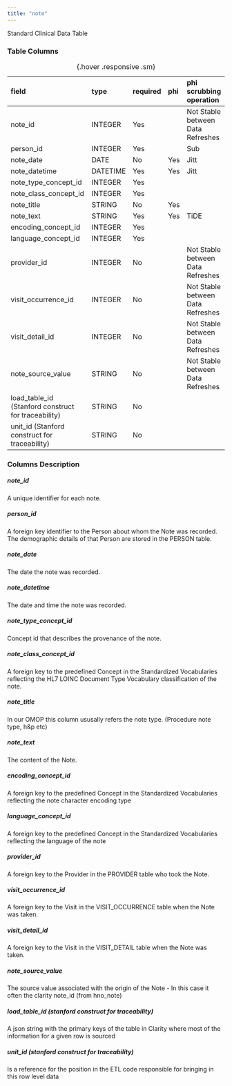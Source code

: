 ```yaml
---
title: "note"
---
```


Standard Clinical Data Table

### Table Columns

| field                                               | type     | required   | phi   | phi scrubbing operation   |
|:----------------------------------------------------|:---------|:-----------|:------|:--------------------------|
| note_id                                             | INTEGER  | Yes        |       | Not Stable between Data Refreshes                    |
| person_id                                           | INTEGER  | Yes        |       | Sub                       |
| note_date                                           | DATE     | No         | Yes   | Jitt                      |
| note_datetime                                       | DATETIME | Yes        | Yes   | Jitt                      |
| note_type_concept_id                                | INTEGER  | Yes        |       |                        |
| note_class_concept_id                               | INTEGER  | Yes        |       |                        |
| note_title                                          | STRING   | No         | Yes   |                        |
| note_text                                           | STRING   | Yes        | Yes   | TiDE                      |
| encoding_concept_id                                 | INTEGER  | Yes        |       |                        |
| language_concept_id                                 | INTEGER  | Yes        |       |                        |
| provider_id                                         | INTEGER  | No         |       | Not Stable between Data Refreshes                    |
| visit_occurrence_id                                 | INTEGER  | No         |       | Not Stable between Data Refreshes                    |
| visit_detail_id                                     | INTEGER  | No         |       | Not Stable between Data Refreshes                    |
| note_source_value                                   | STRING   | No         |       | Not Stable between Data Refreshes                    |
| load_table_id (Stanford construct for traceability) | STRING   | No         |       |                        |
| unit_id (Stanford construct for traceability)       | STRING   | No         |       |                        |

:  {.hover .responsive .sm}

### Columns Description


##### note_id

A unique identifier for each note.

##### person_id

A foreign key identifier to the Person about whom the Note was recorded. The demographic details of that Person are stored in the PERSON table.

##### note_date

The date the note was recorded.

##### note_datetime

The date and time the note was recorded.

##### note_type_concept_id

Concept id that describes the provenance of the note. 

##### note_class_concept_id

A foreign key to the predefined Concept in the Standardized Vocabularies reflecting the HL7 LOINC Document Type Vocabulary classification of the note.

##### note_title

In our OMOP this column ususally refers the note type. (Procedure note type, h&p etc)

##### note_text

The content of the Note.

##### encoding_concept_id

A foreign key to the predefined Concept in the Standardized Vocabularies reflecting the note character encoding type

##### language_concept_id

A foreign key to the predefined Concept in the Standardized Vocabularies reflecting the language of the note

##### provider_id

A foreign key to the Provider in the PROVIDER table who took the Note.

##### visit_occurrence_id

A foreign key to the Visit in the VISIT_OCCURRENCE table when the Note was taken.

##### visit_detail_id

A foreign key to the Visit in the VISIT_DETAIL table when the Note was taken.

##### note_source_value

The source value associated with the origin of the Note - In this case it often the clarity note_id (from hno_note)

##### load_table_id (stanford construct for traceability) 

A json string with the primary keys of the table in Clarity where most of the information for a given row is sourced

##### unit_id (stanford construct for traceability) 

Is a reference for the position in the ETL code responsible for bringing in this row level data
